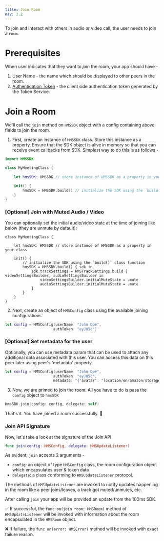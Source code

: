 ---
title: Join Room
nav: 3.2
---

To join and interact with others in audio or video call, the user needs to join a `room`.

# Prerequisites

When user indicates that they want to _join_ the room, your app should have -

1. User Name - the name which should be displayed to other peers in the room.
2. [Authentication Token](../guides/token) - the client side authentication token generated by the Token Service.

# Join a Room

We'll call the `join` method on `HMSSDK` object with a config containing above fields to join the room.

1. First, create an instance of `HMSSDK` class. Store this instance as a property. Ensure that the SDK object is alive in memory so that you can receive event callbacks from SDK. Simplest way to do this is as follows -
```swift
import HMSSDK

class MyMeetingClass {
    
    let hmsSDK: HMSSDK // store instance of HMSSDK as a property in your class

    init() {
        hmsSDK = HMSSDK.build() // initialize the SDK using the `build()` class function
    }
}
```

### [Optional] Join with Muted Audio / Video

You can optionally set the initial audio/video state at the time of joining like below (they are unmute by default):

```
class MyMeetingClass {
    
    let hmsSDK: HMSSDK // store instance of HMSSDK as a property in your class

    init() {
        // initialize the SDK using the `build()` class function
        hmsSDK = HMSSDK.build() { sdk in
            sdk.trackSettings = HMSTrackSettings.build { videoSettingsBuilder, audioSettingsBuilder in
                videoSettingsBuilder.initialMuteState = .mute
                audioSettingsBuilder.initialMuteState = .mute
            }
        }
    }
}
```

2. Next, create an object of `HMSConfig` class using the available joining configurations
```swift
let config = HMSConfig(userName: "John Doe",
                      authToken: "eyJH5c")
```

### [Optional] Set metadata for the user

Optionally, you can use metadata param that can be used to attach any additional data associated with this user. You can access this data on this peer later using peer's 'metadata' property.

```swift
let config = HMSConfig(userName: "John Doe",
                      authToken: "eyJH5c",
                      metadata: "{"avatar": "location/on/amazon/storage"}")
```

3. Now, we are primed to join the room. All you have to do is pass the `config` object to `hmsSDK`
```swift
hmsSDK.join(config: config, delegate: self)
```

That's it. You have joined a room successfully. 🥳

### Join API Signature

Now, let's take a look at the signature of the Join API
```swift
func join(config: HMSConfig, delegate: HMSUpdateListener)
```
As evident, `join` accepts 2 arguments - 
- `config`: an object of type `HMSConfig` class, the room configuration object which encapsulates user & token data
- `delegate`: a class conforming to `HMSUpdateListener` protocol. 

The methods of `HMSUpdateListener` are invoked to notify updates happening in the room like a peer joins/leaves, a track got muted/unmutes, etc.

After calling `join` your app will be provided an update from the 100ms SDK.

✅ If successful, the `func on(join room: HMSRoom)` method of `HMSUpdateListener` will be invoked with information about the room encapsulated in the `HMSRoom` object. 

❌ If failure, the `func on(error: HMSError)` method will be invoked with exact failure reason. 
